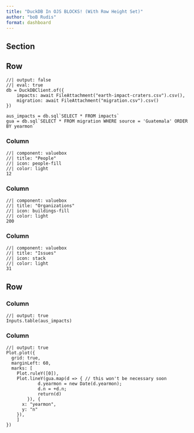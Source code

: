 ```yaml
---
title: "DuckDB In OJS BLOCKS! (With Row Height Set)"
author: "boB Rudis"
format: dashboard
---
```


## Section 

## Row {height=20%}

```ojs
//| output: false
//| eval: true
db = DuckDBClient.of({ 
	impacts: await FileAttachment("earth-impact-craters.csv").csv(),
	migration: await FileAttachment("migration.csv").csv()
})

aus_impacts = db.sql`SELECT * FROM impacts`
gua = db.sql`SELECT * FROM migration WHERE source = 'Guatemala' ORDER BY yearmon`

```

### Column

```ojs
//| component: valuebox
//| title: "People"
//| icon: people-fill
//| color: light
12
```

### Column

```ojs
//| component: valuebox
//| title: "Organizations"
//| icon: buildings-fill
//| color: light
200
```

### Column

```ojs
//| component: valuebox
//| title: "Issues"
//| icon: stack
//| color: light
31
```

## Row

### Column

```ojs
//| output: true
Inputs.table(aus_impacts)
```

### Column

```ojs
//| output: true
Plot.plot({
  grid: true,
  marginLeft: 60,
  marks: [
    Plot.ruleY([0]),
    Plot.lineY(gua.map(d => { // this won't be necessary soon 
			d.yearmon = new Date(d.yearmon);
			d.n = +d.n;
			return(d)
		}), {
      x: "yearmon",
      y: "n"
    }),
	]
})
```
